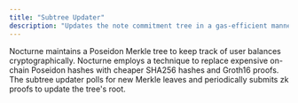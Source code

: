```yaml
---
title: "Subtree Updater"
description: "Updates the note commitment tree in a gas-efficient manner"
---
```


Nocturne maintains a Poseidon Merkle tree to keep track of user balances cryptographically. Nocturne employs a technique to replace expensive on-chain Poseidon hashes with cheaper SHA256 hashes and Groth16 proofs. The subtree updater polls for new Merkle leaves and periodically submits zk proofs to update the tree's root.
